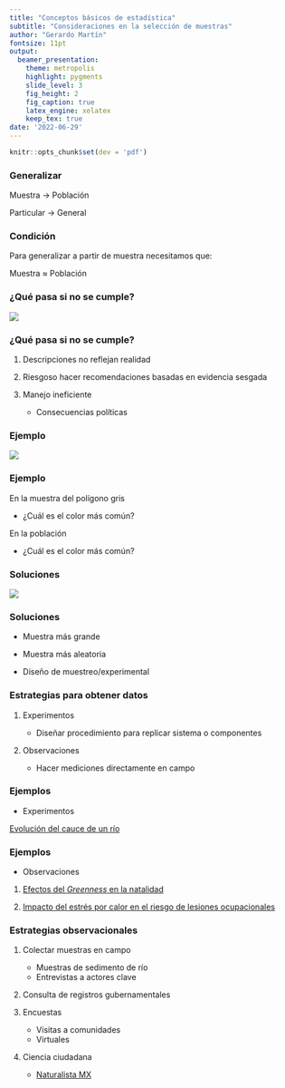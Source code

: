 ```yaml
---
title: "Conceptos básicos de estadística"
subtitle: "Consideraciones en la selección de muestras"
author: "Gerardo Martín"
fontsize: 11pt
output:
  beamer_presentation:
    theme: metropolis
    highlight: pygments
    slide_level: 3
    fig_height: 2
    fig_caption: true
    latex_engine: xelatex
    keep_tex: true
date: '2022-06-29'
---
```


```r
knitr::opts_chunk$set(dev = 'pdf')
```

### Generalizar

Muestra $\rightarrow$ Población

Particular $\rightarrow$ General

### Condición

Para generalizar a partir de muestra necesitamos que:

Muestra $\approx$ Población

### ¿Qué pasa si no se cumple?

![](Figuras-poblacion/Sesgo.png)

### ¿Qué pasa si no se cumple?

1. Descripciones no reflejan realidad

2. Riesgoso hacer recomendaciones basadas en evidencia sesgada

3. Manejo ineficiente

    - Consecuencias políticas

### Ejemplo

![](Figuras-poblacion/Sesgo-1.png)

### Ejemplo

En la muestra del polígono gris

- ¿Cuál es el color más común?

En la población

- ¿Cuál es el color más común?

### Soluciones

![](Figuras-poblacion/Sesgo-2.png)

### Soluciones

- Muestra más grande

- Muestra más aleatoria

- Diseño de muestreo/experimental

### Estrategias para obtener datos

1. Experimentos

    - Diseñar procedimiento para replicar sistema o componentes

2. Observaciones

    - Hacer mediciones directamente en campo
    
### Ejemplos

- Experimentos

[Evolución del cauce de un río](https://www.youtube.com/watch?v=BuIYh17daSs)

### Ejemplos

- Observaciones

1. [Efectos del *Greenness* en la natalidad](https://www.sciencedirect.com/science/article/abs/pii/S0013935120314961)

2. [Impacto del estrés por calor en el riesgo de lesiones ocupacionales](https://onlinelibrary.wiley.com/doi/abs/10.1002/ajim.22946?casa_token=YsxyobqagVoAAAAA:wQw6Ys7vyJwmpNFknOv29Y88asNazOdFFxWnQ-gvo87DQ9sjU1wbOuPml275U9NDWdcze3fsDCGO0Vw)

### Estrategias observacionales

1. Colectar muestras en campo

    - Muestras de sedimento de río
    - Entrevistas a actores clave

2. Consulta de registros gubernamentales

3. Encuestas

    - Visitas a comunidades
    - Virtuales
    
4. Ciencia ciudadana

    - [Naturalista MX](https://naturalista.mx)